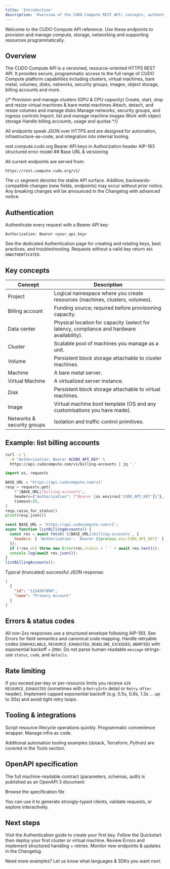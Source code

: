 ```yaml
---
title: 'Introduction'
description: 'Overview of the CUDO Compute REST API: concepts, authentication, versioning, and example requests.'
---
```


<Tip>
  Welcome to the CUDO Compute API reference. Use these endpoints to provision and manage compute, storage, networking and supporting resources programmatically.
</Tip>

## Overview

The CUDO Compute API is a versioned, resource-oriented HTTPS REST API. It provides secure, programmatic access to the full range of CUDO Compute platform capabilities including clusters, virtual machines, bare metal, volumes, disks, networks, security groups, images, object storage, billing accounts and more.

{/* <Checklist>
  <CheckItem>Provision and manage <Link href="/docs/guides/clusters/0.index">clusters</Link> (GPU & CPU capacity)</CheckItem>
  <CheckItem>Create, start, stop and resize <Link href="/docs/guides/virtual-machines/0.index">virtual machines</Link> & bare metal machines</CheckItem>
  <CheckItem>Attach, detach, and resize <Link href="/docs/guides/volumes/0.index">volumes</Link> and manage <Link href="/docs/guides/disks/0.index">disks</Link></CheckItem>
  <CheckItem>Manage <Link href="/docs/guides/networks/0.index">networks</Link>, security groups, and ingress controls</CheckItem>
  <CheckItem>Import, list and manage machine <Link href="/docs/guides/images/0.index">images</Link></CheckItem>
  <CheckItem>Work with <Link href="/docs/guides/object-storage/0.index">object storage</Link></CheckItem>
  <CheckItem>Handle billing accounts, usage and quotas</CheckItem>
</Checklist> */}

All endpoints speak JSON over HTTPS and are designed for automation, infrastructure-as-code, and integration into internal tooling.

<CardGroup cols={3}>
  <Card title="Base URL" icon="globe" href="#base-url-versioning">
    rest.compute.cudo.org
  </Card>
  <Card title="Auth" icon="key" href="/docs/api/authentication">
    Bearer API keys in Authorization header
  </Card>
  <Card title="Errors" icon="warning" href="/docs/api/errors">
    AIP-193 structured error model
  </Card>
</CardGroup>

<a id="base-url-versioning" />
## Base URL & versioning

All current endpoints are served from:

```text
https://rest.compute.cudo.org/v1/
```

The `v1` segment denotes the stable API surface. Additive, backwards-compatible changes (new fields, endpoints) may occur without prior notice. Any breaking changes will be announced in the <Link href="/docs/api/changelog">Changelog</Link> with advanced notice.

## Authentication

Authenticate every request with a Bearer API key:

```http
Authorization: Bearer <your_api_key>
```

See the dedicated <Link href="/docs/api/authentication">Authentication</Link> page for creating and rotating keys, best practices, and troubleshooting. Requests without a valid key return `401 UNAUTHENTICATED`.

## Key concepts

| Concept | Description |
|---------|-------------|
| Project | Logical namespace where you create resources (machines, clusters, volumes). |
| Billing account | Funding source; required before provisioning capacity. |
| Data center | Physical location for capacity (select for latency, compliance and hardware availability). |
| Cluster | Scalable pool of machines you manage as a unit. |
| Volume | Persistent block storage attachable to cluster machines. |
| Machine | A bare metal server. |
| Virtual Machine | A virtualized server instance. |
| Disk | Persistent block storage attachable to virtual machines. |
| Image | Virtual machine boot template (OS and any customisations you have made). |
| Networks & security groups | Isolation and traffic control primitives. |

## Example: list billing accounts

<Tabs>
  <Tab title="cURL">

```bash
curl -s \
  -H "Authorization: Bearer $CUDO_API_KEY" \
  https://api.cudocompute.com/v1/billing-accounts | jq '.'
```
  </Tab>
  <Tab title="Python">

```python
import os, requests

BASE_URL = "https://api.cudocompute.com/v1"
resp = requests.get(
    f"{BASE_URL}/billing-accounts",
    headers={"Authorization": f"Bearer {os.environ['CUDO_API_KEY']}"},
    timeout=30,
)
resp.raise_for_status()
print(resp.json())
```
  </Tab>
  <Tab title="JavaScript (fetch)">

```js
const BASE_URL = 'https://api.cudocompute.com/v1';
async function listBillingAccounts() {
  const res = await fetch(`${BASE_URL}/billing-accounts`, {
    headers: { 'Authorization': `Bearer ${process.env.CUDO_API_KEY}` }
  });
  if (!res.ok) throw new Error(res.status + ' ' + await res.text());
  console.log(await res.json());
}
listBillingAccounts();
```
  </Tab>
</Tabs>

Typical (truncated) successful JSON response:

```json
[
  {
    "id": "1234567890",
    "name": "Primary Account"
  }
]
```

## Errors & status codes

All non-2xx responses use a structured envelope following <Link href="https://google.aip.dev/193" target="_blank">AIP-193</Link>. See <Link href="/docs/api/errors">Errors</Link> for field semantics and canonical code mapping. Handle retryable codes (`UNAVAILABLE`, `RESOURCE_EXHAUSTED`, `DEADLINE_EXCEEDED`, `ABORTED`) with exponential backoff + jitter. Do not parse human-readable `message` strings-use `status`, `code`, and `details`.

## Rate limiting

If you exceed per-key or per-resource limits you receive `429 RESOURCE_EXHAUSTED` (sometimes with a `RetryInfo` detail or `Retry-After` header). Implement capped exponential backoff (e.g. 0.5s, 0.8s, 1.3s ... up to 30s) and avoid tight retry loops.

## Tooling & integrations

<CardGroup cols={3}>
  <Card title="cudoctl CLI" icon="terminal" href="/tools/cli">Script resource lifecycle operations quickly.</Card>
  <Card title="Python Client" icon="python" href="/tools/python-client">Programmatic convenience wrapper.</Card>
  <Card title="Terraform" icon="layers" href="https://registry.terraform.io/providers/CudoVentures/cudo/latest/docs">Manage infra as code.</Card>
</CardGroup>

Additional automation tooling examples (dstack, Terraform, Python) are covered in the <Link href="/tools/cli">Tools</Link> section.

## OpenAPI specification

The full machine-readable contract (parameters, schemas, auth) is published as an OpenAPI 3 document:

<Card title="OpenAPI (v1)" icon="file" target="_blank" href="/docs/api/openapi.json">
  Browse the specification file
</Card>

You can use it to generate strongly-typed clients, validate requests, or explore interactively.

## Next steps

<AccordionGroup>
  <Accordion title="Get an API key" icon="key" defaultOpen>
    Visit the <Link href="/docs/api/authentication">Authentication</Link> guide to create your first key.
  </Accordion>
  <Accordion title="Create infrastructure" icon="rocket">
    Follow the <Link href="/quickstart">Quickstart</Link> then deploy your first cluster or virtual machine.
  </Accordion>
  <Accordion title="Handle errors gracefully" icon="warning">
    Review <Link href="/docs/api/errors">Errors</Link> and implement structured handling + retries.
  </Accordion>
  <Accordion title="Track changes" icon="history">
    Monitor new endpoints & updates in the <Link href="/docs/api/changelog">Changelog</Link>.
  </Accordion>
</AccordionGroup>

<Note type="success">Need more examples? Let us know what languages & SDKs you want next.</Note>


